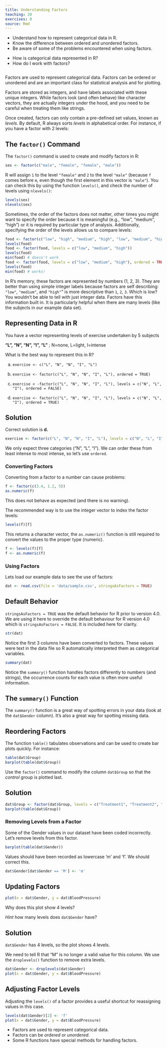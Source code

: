 ```yaml
---
title: Understanding Factors
teaching: 20
exercises: 0
source: Rmd
---
```


::::::::::::::::::::::::::::::::::::::: objectives

- Understand how to represent categorical data in R.
- Know the difference between ordered and unordered factors.
- Be aware of some of the problems encountered when using factors.

::::::::::::::::::::::::::::::::::::::::::::::::::

:::::::::::::::::::::::::::::::::::::::: questions

- How is categorical data represented in R?
- How do I work with factors?

::::::::::::::::::::::::::::::::::::::::::::::::::

```r
```

Factors are used to represent categorical data. Factors can be ordered or
unordered and are an important class for statistical analysis and for plotting.

Factors are stored as integers, and have labels associated with these unique
integers. While factors look (and often behave) like character vectors, they are
actually integers under the hood, and you need to be careful when treating them
like strings.

Once created, factors can only contain a pre-defined set values, known as
*levels*. By default, R always sorts *levels* in alphabetical order. For
instance, if you have a factor with 2 levels:

:::::::::::::::::::::::::::::::::::::::::  callout

## The `factor()` Command

The `factor()` command is used to create and modify factors in R:

```r
sex <- factor(c("male", "female", "female", "male"))
```

::::::::::::::::::::::::::::::::::::::::::::::::::

R will assign `1` to the level `"female"` and `2` to the level `"male"` (because
`f` comes before `m`, even though the first element in this vector is
`"male"`). You can check this by using the function `levels()`, and check the
number of levels using `nlevels()`:

```r
levels(sex)
nlevels(sex)
```

Sometimes, the order of the factors does not matter, other times you might want
to specify the order because it is meaningful (e.g., "low", "medium", "high") or
it is required by particular type of analysis. Additionally, specifying the
order of the levels allows us to compare levels:

```r
food <- factor(c("low", "high", "medium", "high", "low", "medium", "high"))
levels(food)
food <- factor(food, levels = c("low", "medium", "high"))
levels(food)
min(food) # doesn't work
food <- factor(food, levels = c("low", "medium", "high"), ordered = TRUE)
levels(food)
min(food) # works!
```

In R's memory, these factors are represented by numbers (1, 2, 3). They are
better than using simple integer labels because factors are self describing:
`"low"`, `"medium"`, and `"high"`" is more descriptive than `1`, `2`, `3`. Which
is low?  You wouldn't be able to tell with just integer data. Factors have this
information built in. It is particularly helpful when there are many levels
(like the subjects in our example data set).

:::::::::::::::::::::::::::::::::::::::  challenge

## Representing Data in R

You have a vector representing levels of exercise undertaken by 5 subjects

**"L", "N", "N", "I", "L"** ; N=none, L=light, I=intense

What is the best way to represent this in R?

a. `exercise <- c("L", "N", "N", "I", "L")`

b. `exercise <- factor(c("L", "N", "N", "I", "L"), ordered = TRUE)`

c. `exercise < -factor(c("L", "N", "N", "I", "L"), levels = c("N", "L", "I"), ordered = FALSE)`

d. `exercise <- factor(c("L", "N", "N", "I", "L"), levels = c("N", "L", "I"), ordered = TRUE)`

:::::::::::::::  solution

## Solution

Correct solution is **d.**

```r
exercise <- factor(c("L", "N", "N", "I", "L"), levels = c("N", "L", "I"), ordered = TRUE)
```

We only expect three categories ("N", "L", "I").
We can order these from least intense to most intense, so let's use `ordered`.



:::::::::::::::::::::::::

::::::::::::::::::::::::::::::::::::::::::::::::::

### Converting Factors

Converting from a factor to a number can cause problems:

```r
f <- factor(c(3.4, 1.2, 5))
as.numeric(f)
```

This does not behave as expected (and there is no warning).

The recommended way is to use the integer vector to index the factor levels:

```r
levels(f)[f]
```

This returns a character vector, the `as.numeric()` function is still required to convert the values to the proper type (numeric).

```r
f <- levels(f)[f]
f <- as.numeric(f)
```

### Using Factors

Lets load our example data to see the use of factors:

```r
dat <- read.csv(file = 'data/sample.csv', stringsAsFactors = TRUE)
```

:::::::::::::::::::::::::::::::::::::::::  callout

## Default Behavior

`stringsAsFactors = TRUE` was the default behavior for R prior to version 4.0.
We are using it here to override the default behaviour for R version 4.0 which is `stringsAsFactors = FALSE`.
It is included here for clarity.


::::::::::::::::::::::::::::::::::::::::::::::::::

```r
str(dat)
```

Notice the first 3 columns have been converted to factors. These values were text in the data file so R automatically interpreted them as categorical variables.

```r
summary(dat)
```

Notice the `summary()` function handles factors differently to numbers (and strings), the occurrence counts for each value is often more useful information.

:::::::::::::::::::::::::::::::::::::::::  callout

## The `summary()` Function

The `summary()` function is a great way of spotting errors in your data (look at the `dat$Gender` column).
It's also a great way for spotting missing data.


::::::::::::::::::::::::::::::::::::::::::::::::::

:::::::::::::::::::::::::::::::::::::::  challenge

## Reordering Factors

The function `table()` tabulates observations and can be used to create bar plots quickly. For instance:

```r
table(dat$Group)
barplot(table(dat$Group))
```

Use the `factor()` command to modify the column `dat$Group` so that the *control* group is plotted last.

:::::::::::::::  solution

## Solution

```r
dat$Group <- factor(dat$Group, levels = c("Treatment1", "Treatment2", "Control"))
barplot(table(dat$Group))
```

:::::::::::::::::::::::::

::::::::::::::::::::::::::::::::::::::::::::::::::

### Removing Levels from a Factor

Some of the Gender values in our dataset have been coded incorrectly.
Let's remove levels from this factor.

```r
barplot(table(dat$Gender))
```

Values should have been recorded as lowercase 'm' and 'f'. We should correct this.

```r
dat$Gender[dat$Gender == 'M'] <- 'm'
```

:::::::::::::::::::::::::::::::::::::::  challenge

## Updating Factors

```r
plot(x = dat$Gender, y = dat$BloodPressure)
```

Why does this plot show 4 levels?

*Hint* how many levels does `dat$Gender` have?

:::::::::::::::  solution

## Solution

`dat$Gender` has 4 levels, so the plot shows 4 levels.



:::::::::::::::::::::::::

::::::::::::::::::::::::::::::::::::::::::::::::::

We need to tell R that "M" is no longer a valid value for this column.
We use the `droplevels()` function to remove extra levels.

```r
dat$Gender <- droplevels(dat$Gender)
plot(x = dat$Gender, y = dat$BloodPressure)
```

:::::::::::::::::::::::::::::::::::::::::  callout

## Adjusting Factor Levels

Adjusting the `levels()` of a factor provides a useful shortcut for reassigning values in this case.

```r
levels(dat$Gender)[2] <- 'f'
plot(x = dat$Gender, y = dat$BloodPressure)
```

::::::::::::::::::::::::::::::::::::::::::::::::::



:::::::::::::::::::::::::::::::::::::::: keypoints

- Factors are used to represent categorical data.
- Factors can be *ordered* or *unordered*.
- Some R functions have special methods for handling factors.

::::::::::::::::::::::::::::::::::::::::::::::::::


